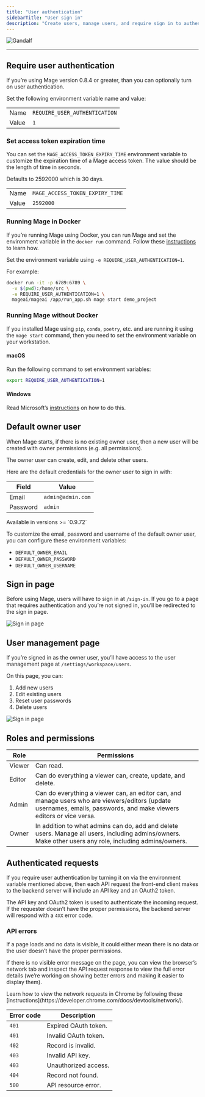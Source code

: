 ```yaml
---
title: "User authentication"
sidebarTitle: "User sign in"
description: "Create users, manage users, and require sign in to authenticate and use Mage."
---
```


![Gandalf](https://media.tenor.com/bIJa2uRURiQAAAAC/lord-of-the-rings-you-shall-not-pass.gif)

---

## Require user authentication

If you’re using Mage version 0.8.4 or greater, than you can optionally turn on user authentication.

Set the following environment variable name and value:

|   |   |
| --- | --- |
| Name | `REQUIRE_USER_AUTHENTICATION` |
| Value | `1` |


### Set access token expiration time

You can set the `MAGE_ACCESS_TOKEN_EXPIRY_TIME` environment variable to customize the expiration time
of a Mage access token. The value should be the length of time in seconds.

Defaults to 2592000 which is 30 days.

|   |   |
| --- | --- |
| Name | `MAGE_ACCESS_TOKEN_EXPIRY_TIME` |
| Value | `2592000` |

### Running Mage in Docker

If you’re running Mage using Docker, you can run Mage and set the environment variable
in the `docker run` command. Follow these [instructions](/getting-started/setup#environment-variables)
to learn how.

Set the environment variable using `-e REQUIRE_USER_AUTHENTICATION=1`.

For example:

```bash
docker run -it -p 6789:6789 \
  -v $(pwd):/home/src \
  -e REQUIRE_USER_AUTHENTICATION=1 \
  mageai/mageai /app/run_app.sh mage start demo_project
```

### Running Mage without Docker

If you installed Mage using `pip`, `conda`, `poetry`, etc. and are running it using the `mage start`
command, then you need to set the environment variable on your workstation.

#### macOS

Run the following command to set environment variables:

```bash
export REQUIRE_USER_AUTHENTICATION=1
```

#### Windows

Read Microsoft’s [instructions](https://learn.microsoft.com/en-us/windows-server/administration/windows-commands/set_1)
on how to do this.

## Default owner user

When Mage starts, if there is no existing owner user, then a new user will be created with owner
permissions (e.g. all permissions).

The owner user can create, edit, and delete other users.

Here are the default credentials for the owner user to sign in with:

| Field | Value |
| --- | --- |
| Email | `admin@admin.com` |
| Password | `admin` |

<Note>
    Available in versions >= `0.9.72`
</Note>

To customize the email, password and username of the default owner user, you can configure these environment variables:
* `DEFAULT_OWNER_EMAIL`
* `DEFAULT_OWNER_PASSWORD`
* `DEFAULT_OWNER_USERNAME`

## Sign in page

Before using Mage, users will have to sign in at `/sign-in`. If you go to a page that requires
authentication and you’re not signed in, you’ll be redirected to the sign in page.

![Sign in page](https://raw.githubusercontent.com/mage-ai/assets/main/users/sign-in.jpg)

## User management page

If you’re signed in as the owner user, you’ll have access to the user management page at
`/settings/workspace/users`.

On this page, you can:

1. Add new users
1. Edit existing users
1. Reset user passwords
1. Delete users

![Sign in page](https://raw.githubusercontent.com/mage-ai/assets/main/users/users-list.jpg)

## Roles and permissions

| Role | Permissions |
| --- | --- |
| Viewer | Can read. |
| Editor | Can do everything a viewer can, create, update, and delete. |
| Admin | Can do everything a viewer can, an editor can, and manage users who are viewers/editors (update usernames, emails, passwords, and make viewers editors or vice versa. |
| Owner | In addition to what admins can do, add and delete users. Manage all users, including admins/owners. Make other users any role, including admins/owners. |

## Authenticated requests

If you require user authentication by turning it on via the environment variable mentioned above,
then each API request the front-end client makes to the backend server will include an API key
and an OAuth2 token.

The API key and OAuth2 token is used to authenticate the incoming request. If the requester
doesn’t have the proper permissions, the backend server will respond with a `4XX` error code.

### API errors

If a page loads and no data is visible, it could either mean there is no data or the user
doesn’t have the proper permissions.

If there is no visible error message on the page, you can view the browser’s network tab and
inspect the API request response to view the full error details
(we’re working on showing better errors and making it easier to display them).

<Tip>
  Learn how to view the network requests in Chrome by following these
  [instructions](https://developer.chrome.com/docs/devtools/network/).
</Tip>

| Error code | Description |
| --- | --- |
| `401` | Expired OAuth token. |
| `401` | Invalid OAuth token. |
| `402` | Record is invalid. |
| `403` | Invalid API key. |
| `403` | Unauthorized access. |
| `404` | Record not found. |
| `500` | API resource error. |
